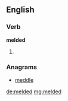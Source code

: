 ==English==

===Verb===
'''melded'''

# {{past of|meld}}

===Anagrams===
* [[meddle#English|meddle]]

[[de:melded]]
[[mg:melded]]